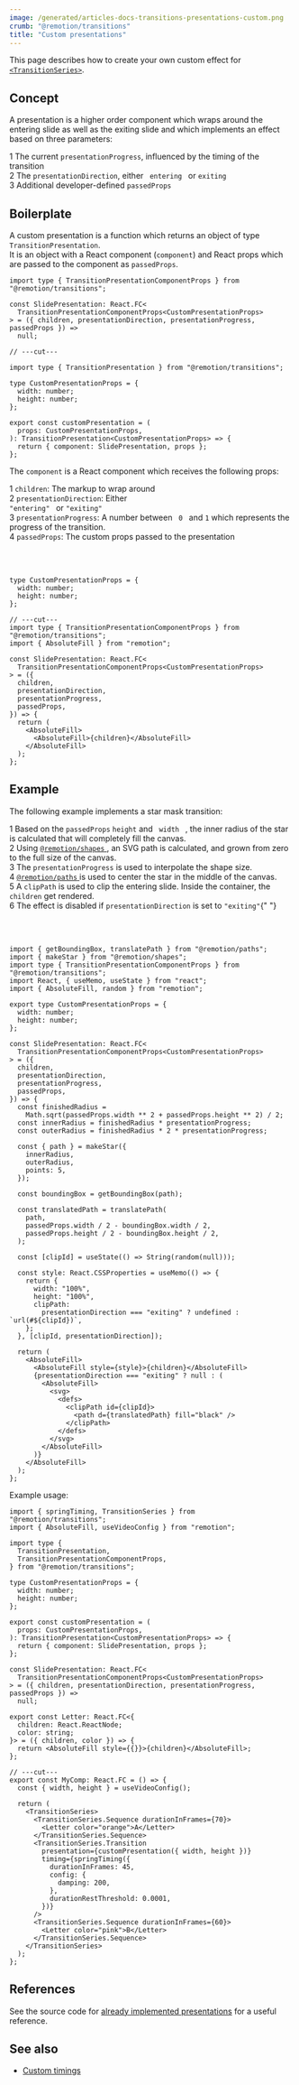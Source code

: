 ```yaml
---
image: /generated/articles-docs-transitions-presentations-custom.png
crumb: "@remotion/transitions"
title: "Custom presentations"
---
```


This page describes how to create your own custom effect for [`<TransitionSeries>`](/docs/transitions/transitionseries).

## Concept

A presentation is a higher order component which wraps around the entering slide as well as the exiting slide and which implements an effect based on three parameters:

<Step>1</Step> The current <code>presentationProgress</code>, influenced by the
timing of the transition
<br />
<Step>2</Step> The <code>presentationDirection</code>, either <code>
  entering
</code> or <code>exiting</code>
<br />
<Step>3</Step> Additional developer-defined <code>passedProps</code>

## Boilerplate

A custom presentation is a function which returns an object of type `TransitionPresentation`.  
It is an object with a React component (`component`) and React props which are passed to the component as `passedProps`.

```tsx twoslash title="custom-presentation.tsx"
import type { TransitionPresentationComponentProps } from "@remotion/transitions";

const SlidePresentation: React.FC<
  TransitionPresentationComponentProps<CustomPresentationProps>
> = ({ children, presentationDirection, presentationProgress, passedProps }) =>
  null;

// ---cut---

import type { TransitionPresentation } from "@remotion/transitions";

type CustomPresentationProps = {
  width: number;
  height: number;
};

export const customPresentation = (
  props: CustomPresentationProps,
): TransitionPresentation<CustomPresentationProps> => {
  return { component: SlidePresentation, props };
};
```

The `component` is a React component which receives the following props:

<Step>1</Step> <code>children</code>: The markup to wrap around
<br />
<Step>2</Step> <code>presentationDirection</code>: Either <code>
  "entering"
</code> or <code>"exiting"</code>
<br />
<Step>3</Step> <code>presentationProgress</code>: A number between <code>
  0
</code> and <code>1</code> which represents the progress of the transition.
<br />
<Step>4</Step> <code>passedProps</code>: The custom props passed to the presentation

<br />
<br />

```tsx twoslash title="SlidePresentation.tsx"
type CustomPresentationProps = {
  width: number;
  height: number;
};

// ---cut---
import type { TransitionPresentationComponentProps } from "@remotion/transitions";
import { AbsoluteFill } from "remotion";

const SlidePresentation: React.FC<
  TransitionPresentationComponentProps<CustomPresentationProps>
> = ({
  children,
  presentationDirection,
  presentationProgress,
  passedProps,
}) => {
  return (
    <AbsoluteFill>
      <AbsoluteFill>{children}</AbsoluteFill>
    </AbsoluteFill>
  );
};
```

## Example

<Demo type="custom-presentation" />

The following example implements a star mask transition:

<Step>1</Step> Based on the <code>passedProps</code> <code>height</code> and <code>
  width
</code>
, the inner radius of the star is calculated that will completely fill the canvas.
<br />
<Step>2</Step> Using <a href="/docs/shapes">
  <code>@remotion/shapes</code>
</a>, an SVG path is calculated, and grown from zero to the full size of the canvas. <br />
<Step>3</Step> The <code>presentationProgress</code> is used to interpolate the shape
size. <br /> <Step>4</Step> <a href="/docs/paths">
  <code>@remotion/paths</code>
</a> is used to center the star in the middle of the canvas.
<br />
<Step>5</Step> A <code>clipPath</code> is used to clip the entering slide.
Inside the container, the <code>children</code> get rendered.
<br />
<Step>6</Step> The effect is disabled if <code>presentationDirection</code> is set
to <code>"exiting"</code>{" "}

<br />
<br />

```tsx twoslash title="SlidePresentation.tsx"
import { getBoundingBox, translatePath } from "@remotion/paths";
import { makeStar } from "@remotion/shapes";
import type { TransitionPresentationComponentProps } from "@remotion/transitions";
import React, { useMemo, useState } from "react";
import { AbsoluteFill, random } from "remotion";

export type CustomPresentationProps = {
  width: number;
  height: number;
};

const SlidePresentation: React.FC<
  TransitionPresentationComponentProps<CustomPresentationProps>
> = ({
  children,
  presentationDirection,
  presentationProgress,
  passedProps,
}) => {
  const finishedRadius =
    Math.sqrt(passedProps.width ** 2 + passedProps.height ** 2) / 2;
  const innerRadius = finishedRadius * presentationProgress;
  const outerRadius = finishedRadius * 2 * presentationProgress;

  const { path } = makeStar({
    innerRadius,
    outerRadius,
    points: 5,
  });

  const boundingBox = getBoundingBox(path);

  const translatedPath = translatePath(
    path,
    passedProps.width / 2 - boundingBox.width / 2,
    passedProps.height / 2 - boundingBox.height / 2,
  );

  const [clipId] = useState(() => String(random(null)));

  const style: React.CSSProperties = useMemo(() => {
    return {
      width: "100%",
      height: "100%",
      clipPath:
        presentationDirection === "exiting" ? undefined : `url(#${clipId})`,
    };
  }, [clipId, presentationDirection]);

  return (
    <AbsoluteFill>
      <AbsoluteFill style={style}>{children}</AbsoluteFill>
      {presentationDirection === "exiting" ? null : (
        <AbsoluteFill>
          <svg>
            <defs>
              <clipPath id={clipId}>
                <path d={translatedPath} fill="black" />
              </clipPath>
            </defs>
          </svg>
        </AbsoluteFill>
      )}
    </AbsoluteFill>
  );
};
```

Example usage:

```tsx twoslash title="MyComp.tsx"
import { springTiming, TransitionSeries } from "@remotion/transitions";
import { AbsoluteFill, useVideoConfig } from "remotion";

import type {
  TransitionPresentation,
  TransitionPresentationComponentProps,
} from "@remotion/transitions";

type CustomPresentationProps = {
  width: number;
  height: number;
};

export const customPresentation = (
  props: CustomPresentationProps,
): TransitionPresentation<CustomPresentationProps> => {
  return { component: SlidePresentation, props };
};

const SlidePresentation: React.FC<
  TransitionPresentationComponentProps<CustomPresentationProps>
> = ({ children, presentationDirection, presentationProgress, passedProps }) =>
  null;

export const Letter: React.FC<{
  children: React.ReactNode;
  color: string;
}> = ({ children, color }) => {
  return <AbsoluteFill style={{}}>{children}</AbsoluteFill>;
};

// ---cut---
export const MyComp: React.FC = () => {
  const { width, height } = useVideoConfig();

  return (
    <TransitionSeries>
      <TransitionSeries.Sequence durationInFrames={70}>
        <Letter color="orange">A</Letter>
      </TransitionSeries.Sequence>
      <TransitionSeries.Transition
        presentation={customPresentation({ width, height })}
        timing={springTiming({
          durationInFrames: 45,
          config: {
            damping: 200,
          },
          durationRestThreshold: 0.0001,
        })}
      />
      <TransitionSeries.Sequence durationInFrames={60}>
        <Letter color="pink">B</Letter>
      </TransitionSeries.Sequence>
    </TransitionSeries>
  );
};
```

## References

See the source code for [already implemented presentations](https://github.com/remotion-dev/remotion/blob/main/packages/transitions/src/presentations) for a useful reference.

## See also

- [Custom timings](/docs/transitions/timings/custom)
